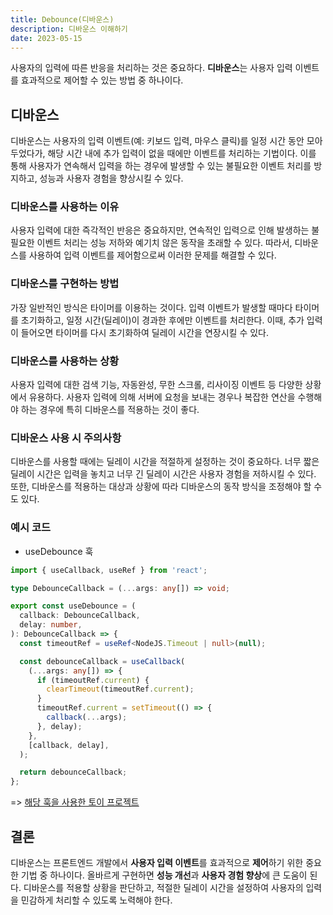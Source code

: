 ```yaml
---
title: Debounce(디바운스)
description: 디바운스 이해하기
date: 2023-05-15
---
```


사용자의 입력에 따른 반응을 처리하는 것은 중요하다. **디바운스**는 사용자 입력 이벤트를 효과적으로 제어할 수 있는 방법 중 하나이다.

## 디바운스

디바운스는 사용자의 입력 이벤트(예: 키보드 입력, 마우스 클릭)를 일정 시간 동안 모아두었다가, 해당 시간 내에 추가 입력이 없을 때에만 이벤트를 처리하는 기법이다. 이를 통해 사용자가 연속해서 입력을 하는 경우에 발생할 수 있는 불필요한 이벤트 처리를 방지하고, 성능과 사용자 경험을 향상시킬 수 있다.

### 디바운스를 사용하는 이유

사용자 입력에 대한 즉각적인 반응은 중요하지만, 연속적인 입력으로 인해 발생하는 불필요한 이벤트 처리는 성능 저하와 예기치 않은 동작을 초래할 수 있다. 따라서, 디바운스를 사용하여 입력 이벤트를 제어함으로써 이러한 문제를 해결할 수 있다.

### 디바운스를 구현하는 방법

가장 일반적인 방식은 타이머를 이용하는 것이다. 입력 이벤트가 발생할 때마다 타이머를 초기화하고, 일정 시간(딜레이)이 경과한 후에만 이벤트를 처리한다. 이때, 추가 입력이 들어오면 타이머를 다시 초기화하여 딜레이 시간을 연장시킬 수 있다.

### 디바운스를 사용하는 상황

사용자 입력에 대한 검색 기능, 자동완성, 무한 스크롤, 리사이징 이벤트 등 다양한 상황에서 유용하다. 사용자 입력에 의해 서버에 요청을 보내는 경우나 복잡한 연산을 수행해야 하는 경우에 특히 디바운스를 적용하는 것이 좋다.

### 디바운스 사용 시 주의사항

디바운스를 사용할 때에는 딜레이 시간을 적절하게 설정하는 것이 중요하다. 너무 짧은 딜레이 시간은 입력을 놓치고 너무 긴 딜레이 시간은 사용자 경험을 저하시킬 수 있다. 또한, 디바운스를 적용하는 대상과 상황에 따라 디바운스의 동작 방식을 조정해야 할 수도 있다.

### 예시 코드

- useDebounce 훅

```ts
import { useCallback, useRef } from 'react';

type DebounceCallback = (...args: any[]) => void;

export const useDebounce = (
  callback: DebounceCallback,
  delay: number,
): DebounceCallback => {
  const timeoutRef = useRef<NodeJS.Timeout | null>(null);

  const debounceCallback = useCallback(
    (...args: any[]) => {
      if (timeoutRef.current) {
        clearTimeout(timeoutRef.current);
      }
      timeoutRef.current = setTimeout(() => {
        callback(...args);
      }, delay);
    },
    [callback, delay],
  );

  return debounceCallback;
};
```

=> [해당 훅을 사용한 토이 프로젝트](https://github.com/woongsnote/debounce)

## 결론

디바운스는 프론트엔드 개발에서 **사용자 입력 이벤트**를 효과적으로 **제어**하기 위한 중요한 기법 중 하나이다.
올바르게 구현하면 **성능 개선**과 **사용자 경험 향상**에 큰 도움이 된다. 디바운스를 적용할 상황을 판단하고, 적절한 딜레이 시간을 설정하여 사용자의 입력을 민감하게 처리할 수 있도록 노력해야 한다.
